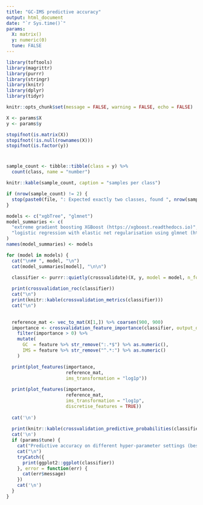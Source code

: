 ```yaml
---
title: "GC-IMS predictive accuracy"
output: html_document
date: "`r Sys.time()`"
params:
  X: matrix()
  y: numeric(0)
  tune: FALSE
---
```


```r
library(toftools)
library(magrittr)
library(purrr)
library(stringr)
library(knitr)
library(dplyr)
library(tidyr)

knitr::opts_chunk$set(message = FALSE, warning = FALSE, echo = FALSE)

X <- params$X
y <- params$y

stopifnot(is.matrix(X))
stopifnot(!is.null(rownames(X)))
stopifnot(is.factor(y))
```

# {.tabset .tabset-fade}

```r
sample_count <- tibble::tibble(class = y) %>%
  count(class, name = "number")

knitr::kable(sample_count, caption = "samples per class")

if (nrow(sample_count) != 2) {
  stop(paste0(file, ": Expected exactly two classes, found ", nrow(sample_count)))
}
```


```r
models <- c("xgbTree", "glmnet")
model_summaries <- c(
  "extreme gradient boosting XGBoost (https://xgboost.readthedocs.io)",
  "logistic regression with elastic net regularisation using glmnet (https://cran.r-project.org/web/packages/glmnet/index.html)"
)
names(model_summaries) <- models

for (model in models) {
  cat("\n## ", model, "\n")
  cat(model_summaries[model], "\n\n")
  
  classifier <- purrr::quietly(crossvalidate)(X, y, model = model, n_folds = 10, tune = params$tune)$result

  print(crossvalidation_roc(classifier))
  cat("\n")
  print(knitr::kable(crossvalidation_metrics(classifier)))
  cat("\n")
  

  reference_mat <- vec_to_mat(X[1,]) %>% coarsen(900, 900)
  importance <- crossvalidation_feature_importance(classifier, output_dataframe = TRUE) %>%
    filter(importance > 0) %>%
    mutate(
      GC  = feature %>% str_remove(":.*$") %>% as.numeric(),
      IMS = feature %>% str_remove("^.*:") %>% as.numeric()
    )

  print(plot_features(importance,
                      reference_mat,
                      ims_transformation = "log1p"))
    
  print(plot_features(importance,
                      reference_mat,
                      ims_transformation = "log1p",
                      discretise_features = TRUE))
    
  cat('\n')
  
  print(knitr::kable(crossvalidation_predictive_probabilities(classifier)))
  cat('\n')
  if (params$tune) {
    cat("Predictive accuracy on different hyper-parameter settings (best performing selected):")
    cat("\n")
    tryCatch({
      print(ggplot2::ggplot(classifier))
    }, error = function(err) {
      cat(err$message)
    })
    cat('\n')
  }
}
```
